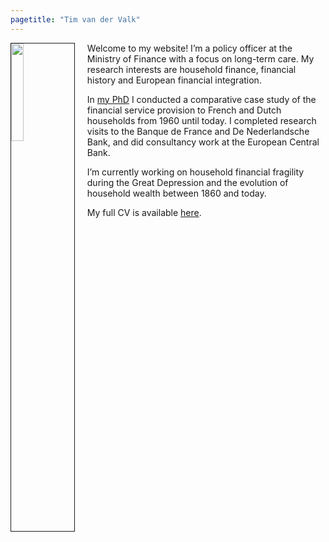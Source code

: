 ```yaml
---
pagetitle: "Tim van der Valk"
---
```


<link rel="stylesheet" href="styles.css" type="text/css">

<img src="images/photo_TV4.jpg" style="width:20%; border:1px solid; margin-right: 20px" align="left">


Welcome to my website! I'm a policy officer at the Ministry of Finance with a focus on long-term care. My research interests are household finance, financial history and European financial integration. 

In [my PhD](http://dspace.library.uu.nl/handle/1874/385176) I conducted a comparative case study of the financial service provision to French and Dutch households from 1960 until today. I completed research visits to the Banque de France and De Nederlandsche Bank, and did consultancy work at the European Central Bank.  

I'm currently working on household financial fragility during the Great Depression and the evolution of household wealth between 1860 and today.

My full CV is available [here](files/CV_vanderValk.pdf).

